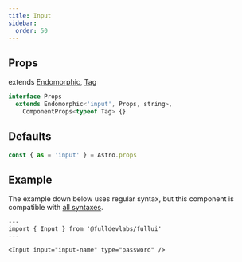 ```yaml
---
title: Input
sidebar: 
  order: 50
---
```


## Props
extends [Endomorphic](/guides/components), [Tag](/components/tag)
```ts
interface Props
  extends Endomorphic<'input', Props, string>,
    ComponentProps<typeof Tag> {}
```

## Defaults
```ts
const { as = 'input' } = Astro.props
```

## Example
The example down below uses regular syntax, but this component is compatible with [all syntaxes](/guides/components#syntax).

```astro live
---
import { Input } from '@fulldevlabs/fullui'
---

<Input input="input-name" type="password" />
```